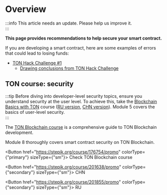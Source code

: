 

# Overview

:::info
This article needs an update. Please help us improve it.\
:::

**This page provides recommendations to help secure your smart contract.**

If you are developing a smart contract, here are some examples of errors that could lead to losing funds:

* [TON Hack Challenge #1](https://github.com/ton-blockchain/hack-challenge-1)
  * [Drawing conclusions from TON Hack Challenge](/v3/guidelines/smart-contracts/security/ton-hack-challenge-1)

## TON course: security

:::tip
Before diving into developer-level security topics, ensure you understand security at the user level. To achieve this, take the [Blockchain Basics with TON](https://stepik.org/course/201294/promo) course ([RU version](https://stepik.org/course/202221/), [CHN version](https://stepik.org/course/200976/)). Module 5 covers the basics of user-level security.\
:::

The [TON Blockchain course](https://stepik.org/course/176754/) is a comprehensive guide to TON Blockchain development.

Module 8 thoroughly covers smart contract security on TON Blockchain.

<Button href="https://stepik.org/course/176754/promo" colorType={"primary"} sizeType={"sm"}>
  Check TON Blockchain course
</Button>

<Button href="https://stepik.org/course/201638/promo" colorType={"secondary"} sizeType={"sm"}>
  CHN
</Button>

<Button href="https://stepik.org/course/201855/promo" colorType={"secondary"} sizeType={"sm"}>
  RU
</Button>

<Feedback />
